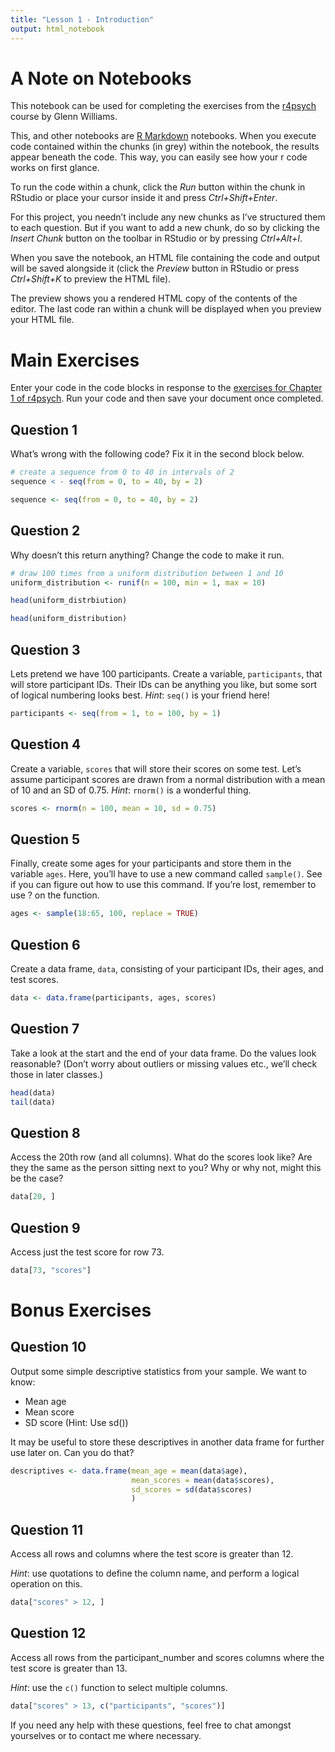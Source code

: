 ```yaml
---
title: "Lesson 1 - Introduction"
output: html_notebook
---
```


# A Note on Notebooks

This notebook can be used for completing the exercises from the [r4psych](http://glennwilliams.me/r4psych/) course by Glenn Williams. 

This, and other notebooks are [R Markdown](http://rmarkdown.rstudio.com) notebooks. When you execute code contained within the chunks (in grey) within the notebook, the results appear beneath the code. This way, you can easily see how your r code works on first glance.

To run the code within a chunk, click the *Run* button within the chunk in RStudio or place your cursor inside it and press *Ctrl+Shift+Enter*. 

For this project, you needn't include any new chunks as I've structured them to each question. But if you want to add a new chunk, do so by clicking the *Insert Chunk* button on the toolbar in RStudio or by pressing *Ctrl+Alt+I*.

When you save the notebook, an HTML file containing the code and output will be saved alongside it (click the *Preview* button in RStudio or press *Ctrl+Shift+K* to preview the HTML file).

The preview shows you a rendered HTML copy of the contents of the editor. The last code ran within a chunk will be displayed when you preview your HTML file.

# Main Exercises

Enter your code in the code blocks in response to the [exercises for Chapter 1 of r4psych](http://glennwilliams.me/r4psych/introduction.html#exercises). Run your code and then save your document once completed.

## Question 1

What's wrong with the following code? Fix it in the second block below.
```r
# create a sequence from 0 to 40 in intervals of 2
sequence < - seq(from = 0, to = 40, by = 2)
```

```r
sequence <- seq(from = 0, to = 40, by = 2)
```

## Question 2

Why doesn't this return anything? Change the code to make it run.
```r
# draw 100 times from a uniform distribution between 1 and 10
uniform_distribution <- runif(n = 100, min = 1, max = 10)

head(uniform_distrbiution)
```

```r
head(uniform_distribution)
```

## Question 3

Lets pretend we have 100 participants. Create a variable, `participants`, that will store participant IDs. Their IDs can be anything you like, but some sort of logical numbering looks best. *Hint*: `seq()` is your friend here!
```r
participants <- seq(from = 1, to = 100, by = 1)
```

## Question 4

Create a variable, `scores` that will store their scores on some test. Let's assume participant scores are drawn from a normal distribution with a mean of 10 and an SD of 0.75. *Hint*: `rnorm()` is a wonderful thing.
```r
scores <- rnorm(n = 100, mean = 10, sd = 0.75)
```

## Question 5

Finally, create some ages for your participants and store them in the variable `ages`. Here, you'll have to use a new command called `sample()`. See if you can figure out how to use this command. If you're lost, remember to use ? on the function.
```r
ages <- sample(18:65, 100, replace = TRUE)
```

## Question 6

Create a data frame, `data`, consisting of your participant IDs, their ages, and test scores.
```r
data <- data.frame(participants, ages, scores)
```

## Question 7

Take a look at the start and the end of your data frame. Do the values look reasonable? (Don't worry about outliers or missing values etc., we'll check those in later classes.)
```r
head(data)
tail(data)
```

## Question 8

Access the 20th row (and all columns). What do the scores look like? Are they the same as the person sitting next to you? Why or why not, might this be the case?
```r
data[20, ]
```

## Question 9

Access just the test score for row 73.
```r
data[73, "scores"]
```

# Bonus Exercises

## Question 10

Output some simple descriptive statistics from your sample. We want to know:

- Mean age
- Mean score
- SD score (Hint: Use sd())

It may be useful to store these descriptives in another data frame for further use later on. Can you do that?
```r
descriptives <- data.frame(mean_age = mean(data$age),
                           mean_scores = mean(data$scores),
                           sd_scores = sd(data$scores)
                           )
```

## Question 11

Access all rows and columns where the test score is greater than 12.

*Hint*: use quotations to define the column name, and perform a logical operation on this.
```r
data["scores" > 12, ]
```

## Question 12

Access all rows from the participant_number and scores columns where the test score is greater than 13.

*Hint*: use the `c()` function to select multiple columns.
```r
data["scores" > 13, c("participants", "scores")]
```

If you need any help with these questions, feel free to chat amongst yourselves or to contact me where necessary.